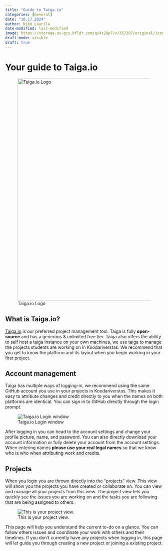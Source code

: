 ```yaml
---
title: "Guide to Taiga.io"
categories: [General]
date: "10.17.2024"
author: Niko Laurila
date-modified: last-modified
image: https://storage-us-gcs.bfldr.com/qi4c28p7/v/357207/original/icon%20taiga%20color.png?Expires=1729242247&KeyName=gcs-bfldr-prod&Signature=WIdt-bZoiktUkBnoUIhwulUgmC4=
draft-mode: visible
draft: true
---
```


# Your guide to Taiga.io

![Taiga.io Logo](images/taigaLogo.png){fig-alt="Taiga.io Logo" fig-align="center" width="708"}

## What is Taiga.io?

[Taiga.io](https://taiga.io/) is our preferred project management tool. Taiga is fully **open-source** and has a generous & unlimited free tier. Taiga also offers the ability to self host a taiga instance on your own machines, we use taiga to manage the projects students are working on in Koodariverstas. We recommend that you get to know the platform and its layout when you begin working in your first project.

## Account management

Taiga has multiple ways of logging-in, we recommend using the same GitHub account you use in your projects in Koodariverstas. This makes it easy to attribute changes and credit directly to you when the names on both platforms are identical. You can sign in to GitHub directly through the login prompt.

![Taiga.io Login window](images/TaigaLogin.png){fig-align="center"}

After logging in you can head to the account settings and change your profile picture, name, and password. You can also directly download your account information or fully delete your account from the account settings. When entering names **please use your real legal names** so that we know who is who when attributing work and credits.

## Projects

When you login you are thrown directly into the "projects" view. This view will show you the projects you have created or collaborate on. You can view and manage all your projects from this view. The project view lets you quickly see the issues you are working on and the tasks you are following that are being assigned to others.

![This is your project view.](images/TaigaProjectsview.png){fig-align="center"}

This page will help you understand the current to-do on a glance. You can follow others issues and coordinate your work with others and their timelines. If you don't currently have any projects when logging in, this page will let guide you through creating a new project or joining a existing project.